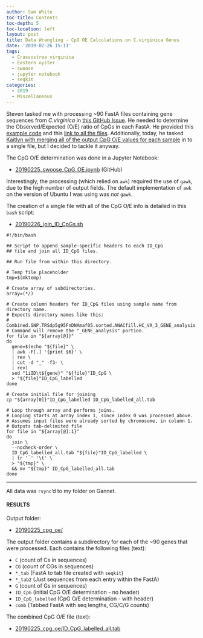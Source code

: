 ```yaml
---
author: Sam White
toc-title: Contents
toc-depth: 5
toc-location: left
layout: post
title: Data Wrangling - CpG OE Calculations on C.virginica Genes
date: '2019-02-26 15:11'
tags:
  - Crassostrea virginica
  - Eastern oyster
  - swoose
  - jupyter notebook
  - seqkit
categories:
  - 2019
  - Miscellaneous
---
```

Steven tasked me with processing ~90 FastA files containing gene sequences from _C.virginica_ in [this GitHub Issue](https://github.com/RobertsLab/resources/issues/593). He needed to determine the Observed/Expected (O/E) ratio of CpGs in each FastA. He provided this [example code](http://htmlpreview.github.io/?https://github.com/hputnam/EastOyEpi/blob/master/02-Cpg-test.html) and this [link to all the files](http://gannet.fish.washington.edu/seashell/bu-serine-wd/19-01-08/). Additionally, today, he tasked [Kaitlyn with merging all of the output CpG O/E values for each sample](https://github.com/RobertsLab/resources/issues/596) in to a single file, but I decided to tackle it anyway.

The CpG O/E determination was done in a Jupyter Notebook:

- [20190225_swoose_CpG_OE.ipynb](https://github.com/RobertsLab/code/blob/master/notebooks/sam/20190225_swoose_CpG_OE.ipynb) (GitHub)

Interestingly, the processing (which relied on ```awk```) required the use of ```gawk```, due to the high number of output fields. The default implementation of ```awk``` on the version of Ubuntu I was using was _not_ ```gawk```.

The creation of a single file with all of the CpG O/E info is detailed in this ```bash``` script:

- [20190226_join_ID_CpGs.sh](http://gannet.fish.washington.edu/Atumefaciens/20190225_cpg_oe/20190226_join_ID_CpGs.sh)

```shell
#!/bin/bash

## Script to append sample-specific headers to each ID_CpG
## file and join all ID_CpG files.

## Run file from within this directory.

# Temp file placeholder
tmp=$(mktemp)

# Create array of subdirectories.
array=(*/)

# Create column headers for ID_CpG files using sample name from directory name.
# Expects directory names like this:
# Combined.SNP.TRSdp5g95FnDNAmaf05.sorted.ANACfill.HC_VA_3_GENE_analysis
# Command will remove the "_GENE_analysis" portion.
for file in "${array[@]}"
do
  gene=$(echo "${file}" \
  | awk -F[.] '{print $6}' \
  | rev \
  | cut -d "_" -f3- \
  | rev)
  sed "1iID\t${gene}" "${file}"ID_CpG \
  > "${file}"ID_CpG_labelled
done

# Create initial file for joining
cp "${array[0]}"ID_CpG_labelled ID_CpG_labelled_all.tab

# Loop through array and performs joins.
# Looping starts at array index 1, since index 0 was processed above.
# Assumes input files were already sorted by chromosome, in column 1.
# Outputs tab-delimited file
for file in "${array[@]:1}"
do
  join \
  --nocheck-order \
  ID_CpG_labelled_all.tab "${file}"ID_CpG_labelled \
  | tr ' ' '\t' \
  > "${tmp}" \
  && mv "${tmp}" ID_CpG_labelled_all.tab
done
```

---

All data was ```rsync```'d to my folder on Gannet.

#### RESULTS

Output folder:

- [20190225_cpg_oe/](http://gannet.fish.washington.edu/Atumefaciens/20190225_cpg_oe/)

The output folder contains a subdirectory for each of the ~90 genes that were processed. Each contains the following files (text):

- ```C``` (count of Cs in sequences)
- ```CG``` (count of CGs in sequences)
- ```*_tab``` (FastA to tab file created with ```seqkit```)
- ```*_tab2``` (Just sequences from each entry within the FastA)
- ```G``` (count of Gs in sequences)
- ```ID_CpG``` (initial CpG O/E determination - no header)
- ```ID_CpG_labelled``` (CpG O/E determination - with header)
- ```comb``` (Tabbed FastA with seq lengths, CG/C/G counts)

The combined CpG O/E file (text):

- [20190225_cpg_oe/ID_CpG_labelled_all.tab](http://gannet.fish.washington.edu/Atumefaciens/20190225_cpg_oe/ID_CpG_labelled_all)
